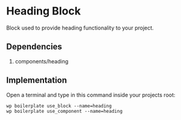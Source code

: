 # Heading Block

Block used to provide heading functionality to your project.

## Dependencies

1. components/heading

## Implementation

Open a terminal and type in this command inside your projects root:

```shell
wp boilerplate use_block --name=heading
wp boilerplate use_component --name=heading
```
